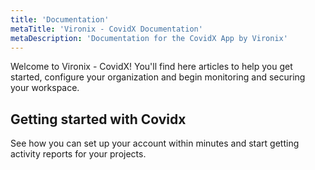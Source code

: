 ```yaml
---
title: 'Documentation'
metaTitle: 'Vironix - CovidX Documentation'
metaDescription: 'Documentation for the CovidX App by Vironix'
---
```


Welcome to Vironix - CovidX! You'll find here articles to help you get started, configure your organization and begin monitoring and securing your workspace.

## Getting started with Covidx

See how you can set up your account within minutes and start getting activity reports for your projects.
